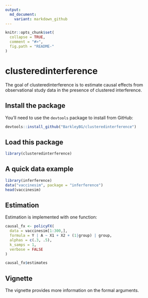 ```yaml
---
output:
  md_document:
    variant: markdown_github
---
```


<!-- README.md is generated from README.Rmd. Please edit that file -->

```r
knitr::opts_chunk$set(
  collapse = TRUE,
  comment = "#>",
  fig.path = "README-"
)
```

# clusteredinterference

The goal of clusteredinterference is to estimate causal effects from observational study data in the presence of clustered interference.

## Install the package

You'll need to use the `devtools` package to install from GitHub:

```r
devtools::install_github("BarkleyBG/clusteredinterference")
```


## Load this package 

```r
library(clusteredinterference)
```

## A quick data example

```r
library(inferference)
data("vaccinesim", package = "inferference") 
head(vaccinesim)

```

## Estimation

Estimation is implemented with one function:

```r
causal_fx <- policyFX(
  data = vaccinesim[1:300,],
  formula = Y | A ~ X1 + X2 + (1|group) | group,
  alphas = c(.3, .5), 
  k_samps = 1,
  verbose = FALSE
)

```

```r
causal_fx$estimates
```

## Vignette

The vignette provides more information on the formal arguments.
